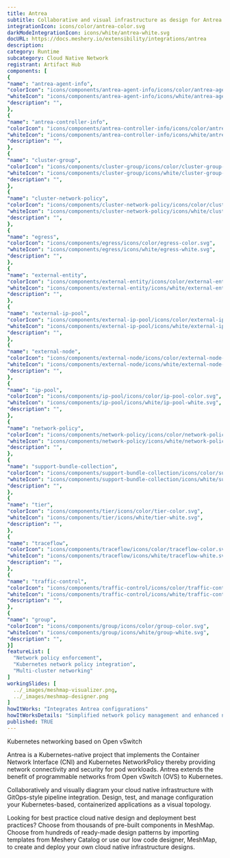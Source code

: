 ```yaml
---
title: Antrea
subtitle: Collaborative and visual infrastructure as design for Antrea
integrationIcon: icons/color/antrea-color.svg
darkModeIntegrationIcon: icons/white/antrea-white.svg
docURL: https://docs.meshery.io/extensibility/integrations/antrea
description: 
category: Runtime
subcategory: Cloud Native Network
registrant: Artifact Hub
components: [
{
"name": "antrea-agent-info",
"colorIcon": "icons/components/antrea-agent-info/icons/color/antrea-agent-info-color.svg",
"whiteIcon": "icons/components/antrea-agent-info/icons/white/antrea-agent-info-white.svg",
"description": "",
},
{
"name": "antrea-controller-info",
"colorIcon": "icons/components/antrea-controller-info/icons/color/antrea-controller-info-color.svg",
"whiteIcon": "icons/components/antrea-controller-info/icons/white/antrea-controller-info-white.svg",
"description": "",
},
{
"name": "cluster-group",
"colorIcon": "icons/components/cluster-group/icons/color/cluster-group-color.svg",
"whiteIcon": "icons/components/cluster-group/icons/white/cluster-group-white.svg",
"description": "",
},
{
"name": "cluster-network-policy",
"colorIcon": "icons/components/cluster-network-policy/icons/color/cluster-network-policy-color.svg",
"whiteIcon": "icons/components/cluster-network-policy/icons/white/cluster-network-policy-white.svg",
"description": "",
},
{
"name": "egress",
"colorIcon": "icons/components/egress/icons/color/egress-color.svg",
"whiteIcon": "icons/components/egress/icons/white/egress-white.svg",
"description": "",
},
{
"name": "external-entity",
"colorIcon": "icons/components/external-entity/icons/color/external-entity-color.svg",
"whiteIcon": "icons/components/external-entity/icons/white/external-entity-white.svg",
"description": "",
},
{
"name": "external-ip-pool",
"colorIcon": "icons/components/external-ip-pool/icons/color/external-ip-pool-color.svg",
"whiteIcon": "icons/components/external-ip-pool/icons/white/external-ip-pool-white.svg",
"description": "",
},
{
"name": "external-node",
"colorIcon": "icons/components/external-node/icons/color/external-node-color.svg",
"whiteIcon": "icons/components/external-node/icons/white/external-node-white.svg",
"description": "",
},
{
"name": "ip-pool",
"colorIcon": "icons/components/ip-pool/icons/color/ip-pool-color.svg",
"whiteIcon": "icons/components/ip-pool/icons/white/ip-pool-white.svg",
"description": "",
},
{
"name": "network-policy",
"colorIcon": "icons/components/network-policy/icons/color/network-policy-color.svg",
"whiteIcon": "icons/components/network-policy/icons/white/network-policy-white.svg",
"description": "",
},
{
"name": "support-bundle-collection",
"colorIcon": "icons/components/support-bundle-collection/icons/color/support-bundle-collection-color.svg",
"whiteIcon": "icons/components/support-bundle-collection/icons/white/support-bundle-collection-white.svg",
"description": "",
},
{
"name": "tier",
"colorIcon": "icons/components/tier/icons/color/tier-color.svg",
"whiteIcon": "icons/components/tier/icons/white/tier-white.svg",
"description": "",
},
{
"name": "traceflow",
"colorIcon": "icons/components/traceflow/icons/color/traceflow-color.svg",
"whiteIcon": "icons/components/traceflow/icons/white/traceflow-white.svg",
"description": "",
},
{
"name": "traffic-control",
"colorIcon": "icons/components/traffic-control/icons/color/traffic-control-color.svg",
"whiteIcon": "icons/components/traffic-control/icons/white/traffic-control-white.svg",
"description": "",
},
{
"name": "group",
"colorIcon": "icons/components/group/icons/color/group-color.svg",
"whiteIcon": "icons/components/group/icons/white/group-white.svg",
"description": "",
}]
featureList: [
  "Network policy enforcement",
  "Kubernetes network policy integration",
  "Multi-cluster networking"
]
workingSlides: [
  ../_images/meshmap-visualizer.png,
  ../_images/meshmap-designer.png
]
howItWorks: "Integrates Antrea configurations"
howItWorksDetails: "Simplified network policy management and enhanced networking in Kubernetes"
published: TRUE
---
```

<p>
Kubernetes networking based on Open vSwitch
</p>
<p>Antrea is a Kubernetes-native project that implements the Container Network Interface (CNI) and Kubernetes NetworkPolicy thereby providing network connectivity and security for pod workloads. Antrea extends the benefit of programmable networks from Open vSwitch (OVS) to Kubernetes.</p><p>
    Collaboratively and visually diagram your cloud native infrastructure with GitOps-style pipeline integration. Design, test, and manage configuration your Kubernetes-based, containerized applications as a visual topology.
</p>
<p>
    Looking for best practice cloud native design and deployment best practices? Choose from thousands of pre-built components in MeshMap. Choose from hundreds of ready-made design patterns by importing templates from Meshery Catalog or use our low code designer, MeshMap, to create and deploy your own cloud native infrastructure designs.
</p>
